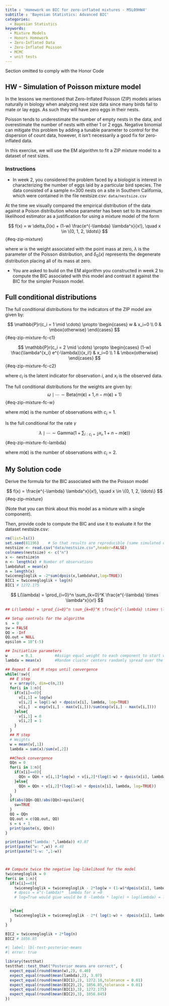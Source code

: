 ```yaml
---
title : 'Homework on BIC for zero-inflated mixtures - M5L09HW4'
subtitle : 'Bayesian Statistics: Advanced BIC'
categories:
  - Bayesian Statistics
keywords:
  - Mixture Models
  - Honors Homework
  - Zero-Inflated Data
  - Zero-Inflated Poisson
  - MCMC
  - unit tests
---
```


::::: {.content-visible unless-profile="HC"}

::: {.callout-caution}
Section omitted to comply with the Honor Code
:::

:::::

::::: {.content-hidden unless-profile="HC"}


## HW - Simulation of Poisson mixture model

In the lessons we mentioned that Zero-Inflated Poisson (ZIP) models arises naturally in biology when analyzing nest size data since many birds fail to mate or lay eggs. As such they will have zero eggs in their nests.  

Poisson tends to underestimate the number of empty nests in the data, and overestimate the number of nests with either 1 or 2 eggs. Negative binomial can mitigate this problem by adding a tunable parameter to control for the dispersion of count data, however, it isn't necessarily a good fix for zero-inflated data.

In this exercise, we will use the EM algorithm to fit a ZIP mixture model to a dataset of nest sizes.

::: {.callout-note}
### Instructions

\index{dataset!nest size}

- In week 2, you considered the problem faced by a biologist is interest in characterizing the number of eggs laid by a particular bird species.  The data consisted of a sample  n=300 nests on a site in Southern California, which were contained in the file nestsize.csv:
 `data/nestsize.csv`

At the time we visually compared the empirical distribution of the data against a Poison distribution whose parameter has been set to its maximum likelihood estimator as a justification for using a mixture model of the form 

$$
f(x) = w \delta_0(x) + (1-w) \frac{e^{-\lambda} \lambda^x}{x!}, \quad x \in \{0, 1, 2, \ldots\}
$$ {#eq-zip-mixture}

where $w$ is the weight associated with the point mass at zero, $\lambda$ is the parameter of the Poisson distribution, and $\delta_0(x)$ represents the degenerate distribution placing all of its mass at zero.  

- You are asked to build on the EM algorithm you constructed in week 2 to compute the BIC associated with this model and contrast it against the BIC for the simpler Poisson model.



:::


## Full conditional distributions {#sec-zip-mixture-fc-4}

The full conditional distributions for the indicators of the ZIP model are given by:

$$
\mathbb{P}r(c_i = 1 \mid \cdots) \propto 
  \begin{cases} w & x_i=0 \\ 
  0 & \mbox{otherwise} 
  \end{cases}
$$ {#eq-zip-mixture-fc-c1}

$$
\mathbb{P}r(c_i = 2 \mid \cdots) \propto 
  \begin{cases} (1-w) 
    \frac{\lambda^{x_i} e^{-\lambda}}{x_i!} & x_i=0 \\ 
    1 & \mbox{otherwise} 
  \end{cases}
$$ {#eq-zip-mixture-fc-c2}

where $c_i$ is the latent indicator for observation $i$, and $x_i$ is the observed data. 

The full conditional distributions for the weights are given by:
$$
\omega \mid \cdots \sim \mbox{Beta}\left(m(\mathbf{c})+1, n-m(\mathbf{c})+1\right)
$$ {#eq-zip-mixture-fc-w}

where $m(\mathbf{c})$ is the number of observations with $c_i=1$.

Is the full conditional for the rate $\gamma$

$$
\lambda \mid \cdots \sim \mbox{Gamma}\left( 1 + \sum_{i : c_i = 2} x_i , 1 + n-m(\mathbf{c}) \right)
$$ {#eq-zip-mixture-fc-lambda}

where $m(\mathbf{c})$ is the number of observations with $c_i=2$.




## My Solution code


Derive the formula for the BIC associated with the the Poisson model

$$
f(x) = \frac{e^{-\lambda} \lambda^x}{x!}, \quad x \in \{0, 1, 2, \ldots\}
$$ {#eq-zip-mixture}

(Note that you can think about this model as a mixture with a single component).

Then, provide code to compute the BIC and use it to evaluate it for the dataset nestsize.csv:


```r
rm(list=ls())
set.seed(81196)    # So that results are reproducible (same simulated data every time)
nestsize <- read.csv("data/nestsize.csv",header=FALSE)
colnames(nestsize) <- c("n")
x <- nestsize$n
n <- length(x) # Number of observations
lambdahat = mean(x)
n = length(x)
twicenegloglik = -2*sum(dpois(x,lambdahat,log=TRUE))
BIC1 = twicenegloglik + log(n) 
BIC1 # 1272.175
```

$$
L(\lambda) = \prod_{i=0}^n \sum_{k=0}^K \frac{e^{-\lambda} \times \lambda^x}{x!}
$$

```r
## L(\lambda) = \prod_{i=0}^n \sum_{k=0}^K \frac{e^{-\lambda} \times \lambda^x}{x!}

## Setup controls for the algorithm
s  = 0
sw = FALSE
QQ = -Inf
QQ.out = NULL
epsilon = 10^(-5)

## Initiatlize parameters
w      = 0.1          #Assign equal weight to each component to start with
lambda = mean(x)      #Random cluster centers randomly spread over the support of the data

## Repeat E and M steps until convergence
while(!sw){
  ## E step
  v = array(0, dim=c(n,2))
  for(i in 1:n){
    if(x[i]==0){
      v[i,1] = log(w)    
      v[i,2] = log(1-w) + dpois(x[i], lambda, log=TRUE)  
      v[i,]  = exp(v[i,] - max(v[i,]))/sum(exp(v[i,] - max(v[i,]))) 
    }else{
      v[i,1] = 0
      v[i,2] = 1
    }
  }
  ## M step
  # Weights
  w = mean(v[,1])
  lambda = sum(x)/sum(v[,2])

  ##Check convergence
  QQn = 0
  for(i in 1:n){
    if(x[i]==0){
      QQn = QQn + v[i,1]*log(w) + v[i,2]*(log(1-w) + dpois(x[i], lambda, log=TRUE))
    }else{
      QQn = QQn + v[i,2]*(log(1-w) + dpois(x[i], lambda, log=TRUE))
    }
  }
  if(abs(QQn-QQ)/abs(QQn)<epsilon){
    sw=TRUE
  }
  QQ = QQn
  QQ.out = c(QQ.out, QQ)
  s = s + 1
  print(paste(s, QQn))
}

print(paste("lambda: ",lambda)) #3.07
print(paste("w: ",w)) #.40
print(paste("1-w: ",1-w))



## Compute twice the negative log-likelihood for the model
twicenegloglik = 0
for(i in 1:n){
  if(x[i]==0){
    twicenegloglik = twicenegloglik - 2*log(w + (1-w)*dpois(x[i], lambda)) # why no log=True here
    # dpois = e^(-lambda)*  lambda for x =0
    # log=True would give would be 0 -lambda * log(e) + log(lambda) = log(lambda) - lambda


  }else{
    twicenegloglik = twicenegloglik - 2*( log(1-w) +  dpois(x[i], lambda, log=TRUE))
  }
}

BIC2 = twicenegloglik + 2*log(n)
BIC2 # 1056.85

```


```r
#| label: lbl-test-posterior-means
#| error: true

library(testthat)
testthat::test_that("Posterior means are correct", {
  expect_equal(round(mean(w),2), 0.40)
  expect_equal(round(mean(lambda),2), 3.07)
  expect_equal(round(mean(BIC1),2), 1272.18,tolerance = 0.01)
  expect_equal(round(mean(BIC2),2), 1056.85,tolerance = 0.01)
  expect_equal(round(mean(BIC1),3), 1272.175)
  expect_equal(round(mean(BIC2),3), 1056.845)
})
```

:::::